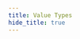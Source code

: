 ```yaml
---
title: Value Types
hide_title: true
---
```



<FeatureIcon src={javascript} alt="Value Types" title="Value Types" />
<LinkList
  srcList={[
    {
      title: "Number",
      link: "/docs/javascript/value-types/number",
      src: javascript,
      alt: "Number",
    },
    {
      title: "String",
      link: "/docs/javascript/value-types/string",
      src: javascript,
      alt: "String",
    },
    {
      title: "Type Conversion",
      link: "/docs/javascript/value-types/type-conversion",
      src: javascript,
      alt: "Type Conversion",
    },
  ]}
/>

